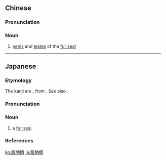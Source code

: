 {{also|腽肭脐}}

==Chinese==
{{zh-forms|s=腽肭脐|type=21}}

===Pronunciation===
{{zh-pron
|m=wànàqí
|c=wat1 neot6 ci4
|cat=n
}}

===Noun===
{{zh-noun}}

# {{lb|zh|TCM}} [[penis]] and [[testes]] of the [[fur seal]]

----

==Japanese==
{{wikipedia|lang=ja}}
{{ja-kanjitab|yomi=irr|sort=おっとせい|おつ|k1=おっ|どつ|k2=と|せい}}

===Etymology===
The kanji are {{ateji|sort=おっとせい}}, from {{der|ja|zh|膃肭臍|sort=おっとせい}}. See also {{m|zh|膃肭}}.

===Pronunciation===
{{ja-pron|おっとせい|acc=3|acc_ref=DJR,NHK|acc2=0|acc2_ref=DJR,NHK}}

===Noun===
{{ja-noun|おっとせい|オットセイ}}

# a [[fur seal]]

===References===
<references/>

{{C|ja|Eared seals|sort=おっとせい}}

[[ko:膃肭臍]]
[[ja:膃肭臍]]